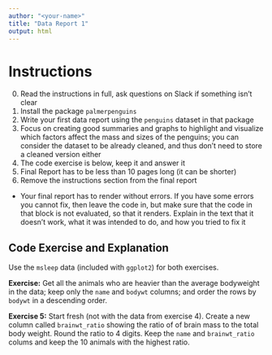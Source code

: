 ```yaml
---
author: "<your-name>"
title: "Data Report 1"
output: html
---
```


# Instructions

0. Read the instructions in full, ask questions on Slack if something isn't clear
1. Install the package `palmerpenguins`
2. Write your first data report using the `penguins` dataset in that package
3. Focus on creating good summaries and graphs to highlight and visualize which factors affect the mass and sizes of the penguins; you can consider the dataset to be already cleaned, and thus don't need to store a cleaned version either
4. The code exercise is below, keep it and answer it
5. Final Report has to be less than 10 pages long (it can be shorter)
6. Remove the instructions section from the final report
  - Your final report has to render without errors. If you have some errors you cannot fix, then leave the code in, but make sure that the code in that block is not evaluated, so that it renders. Explain in the text that it doesn't work, what it was intended to do, and how you tried to fix it

## Code Exercise and Explanation

Use the `msleep` data (included with `ggplot2`) for both exercises.

**Exercise:** Get all the animals who are heavier than the average bodyweight in the data; keep only the `name` and `bodywt` columns;
and order the rows by `bodywt` in a descending order.

**Exercise 5:** Start fresh (not with the data from exercise 4). Create a new column called `brainwt_ratio` showing the ratio of of brain mass to the total body weight. Round the ratio to 4 digits. Keep the `name` and `brainwt_ratio` colums and keep the 10 animals with the highest ratio.